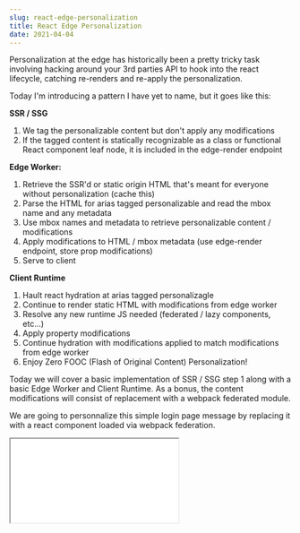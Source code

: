 ```yaml
---
slug: react-edge-personalization
title: React Edge Personalization
date: 2021-04-04
---
```


Personalization at the edge has historically been a pretty tricky task involving
hacking around your 3rd parties API to hook into the react lifecycle, catching re-renders
and re-apply the personalization.

Today I'm introducing a pattern I have yet to name, but it goes like this:

**SSR / SSG**

1. We tag the personalizable content but don't apply any modifications
2. If the tagged content is statically recognizable as a class or functional React component leaf node,
   it is included in the edge-render endpoint

**Edge Worker:**

1. Retrieve the SSR'd or static origin HTML that's meant for everyone without personalization (cache this)
2. Parse the HTML for arias tagged personalizable and read the mbox name and any metadata
3. Use mbox names and metadata to retrieve personalizable content / modifications
4. Apply modifications to HTML / mbox metadata (use edge-render endpoint, store prop modifications)
5. Serve to client

**Client Runtime**

1. Hault react hydration at arias tagged personalizagle
2. Continue to render static HTML with modifications from edge worker
3. Resolve any new runtime JS needed (federated / lazy components, etc...)
4. Apply property modifications
5. Continue hydration with modifications applied to match modifications from edge worker
6. Enjoy Zero FOOC (Flash of Original Content) Personalization!

Today we will cover a basic implementation of SSR / SSG step 1 along with a basic Edge Worker and Client
Runtime. As a bonus, the content modifications will consist of replacement with a webpack federated module.

We are going to personnalize this simple login page message by replacing it with a react component
loaded via webpack federation.

<PreviewWindow title="un-personalized">
  <iframe
    style={{ height: "100%", width: "100%" }}
    src="/example/react-edge-personalization"
  />
</PreviewWindow>

In the end we should end up with something that looks like this:

<PreviewWindow title="personalized">
  <iframe
    style={{ height: "100%", width: "100%" }}
    src="/example/react-edge-personalization-edge"
  />
</PreviewWindow>

Now this might not seem too impressive just rendering a button, but this
button was not known about by the origin application. There is also zero
FOOC because the edge worker is actually doing the personalization. Even
better, the button has a client runtime and shares runntime dependencies
like react with the host application!
